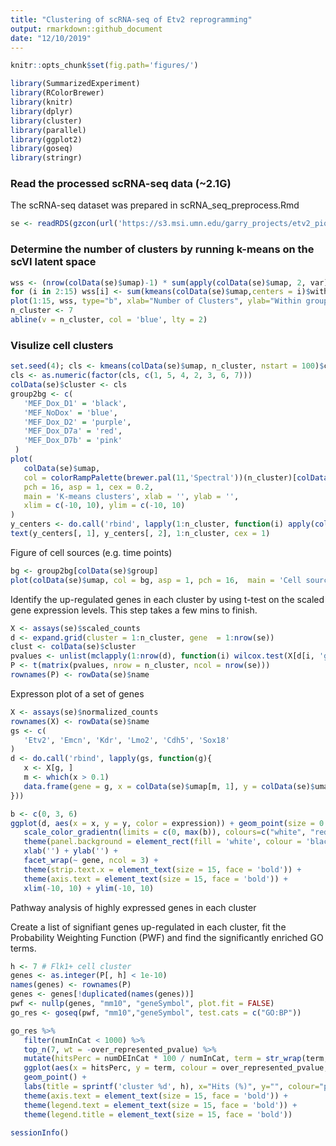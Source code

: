 ```yaml
---
title: "Clustering of scRNA-seq of Etv2 reprogramming"
output: rmarkdown::github_document
date: "12/10/2019"
---
```


```r
knitr::opts_chunk$set(fig.path='figures/')
```


```r
library(SummarizedExperiment)
library(RColorBrewer)
library(knitr)
library(dplyr)
library(cluster)
library(parallel)
library(ggplot2)
library(goseq)
library(stringr)
```

### Read the processed scRNA-seq data (~2.1G)
The scRNA-seq dataset was prepared in scRNA_seq_preprocess.Rmd
```r
se <- readRDS(gzcon(url('https://s3.msi.umn.edu/garry_projects/etv2_pioneer/processed_Etv2_scRNAseq.rds')))
```

### Determine the number of clusters by running k-means on the scVI latent space
```r
wss <- (nrow(colData(se)$umap)-1) * sum(apply(colData(se)$umap, 2, var))
for (i in 2:15) wss[i] <- sum(kmeans(colData(se)$umap,centers = i)$withinss)
plot(1:15, wss, type="b", xlab="Number of Clusters", ylab="Within groups sum of squares")
n_cluster <- 7
abline(v = n_cluster, col = 'blue', lty = 2)
```
### Visulize cell clusters
```r
set.seed(4); cls <- kmeans(colData(se)$umap, n_cluster, nstart = 100)$cluster
cls <- as.numeric(factor(cls, c(1, 5, 4, 2, 3, 6, 7)))
colData(se)$cluster <- cls
group2bg <- c(
   'MEF_Dox_D1' = 'black',
   'MEF_NoDox' = 'blue',
   'MEF_Dox_D2' = 'purple',
   'MEF_Dox_D7a' = 'red',
   'MEF_Dox_D7b' = 'pink'
 )
plot(
   colData(se)$umap, 
   col = colorRampPalette(brewer.pal(11,'Spectral'))(n_cluster)[colData(se)$cluster], 
   pch = 16, asp = 1, cex = 0.2, 
   main = 'K-means clusters', xlab = '', ylab = '', 
   xlim = c(-10, 10), ylim = c(-10, 10)
)
y_centers <- do.call('rbind', lapply(1:n_cluster, function(i) apply(colData(se)$umap[colData(se)$cluster == i, ], 2, median)))
text(y_centers[, 1], y_centers[, 2], 1:n_cluster, cex = 1)
```
Figure of cell sources (e.g. time points)
```r
bg <- group2bg[colData(se)$group]
plot(colData(se)$umap, col = bg, asp = 1, pch = 16,  main = 'Cell sources', xlab = '', ylab = '', cex = 0.2, cex.main = 1, cex.axis = 1, xlim = c(-10, 10), ylim = c(-10, 10))
```
Identify the up-regulated genes in each cluster by using t-test on the scaled gene expression levels. 
This step takes a few mins to finish.
```r
X <- assays(se)$scaled_counts
d <- expand.grid(cluster = 1:n_cluster, gene  = 1:nrow(se))
clust <- colData(se)$cluster
pvalues <- unlist(mclapply(1:nrow(d), function(i) wilcox.test(X[d[i, 'gene'], clust == d[i, 'cluster']], X[d[i, 'gene'], clust != d[i, 'cluster']], alternative = 'greater')$p.value, mc.cores = 4)) # takes ~1 mins
P <- t(matrix(pvalues, nrow = n_cluster, ncol = nrow(se)))
rownames(P) <- rowData(se)$name
```

Expresson plot of a set of genes
```r
X <- assays(se)$normalized_counts
rownames(X) <- rowData(se)$name
gs <- c(
   'Etv2', 'Emcn', 'Kdr', 'Lmo2', 'Cdh5', 'Sox18'
)
d <- do.call('rbind', lapply(gs, function(g){
   x <- X[g, ]
   m <- which(x > 0.1)
   data.frame(gene = g, x = colData(se)$umap[m, 1], y = colData(se)$umap[m, 2], expression = x[m])
}))

b <- c(0, 3, 6)
ggplot(d, aes(x = x, y = y, color = expression)) + geom_point(size = 0.25, shape = 20) +
   scale_color_gradientn(limits = c(0, max(b)), colours=c("white", "red", "darkred"), breaks=b, labels=format(b)) + 
   theme(panel.background = element_rect(fill = 'white', colour = 'black')) + 
   xlab('') + ylab('') + 
   facet_wrap(~ gene, ncol = 3) +
   theme(strip.text.x = element_text(size = 15, face = 'bold')) +
   theme(axis.text = element_text(size = 15, face = 'bold')) +
   xlim(-10, 10) + ylim(-10, 10)
```

Pathway analysis of highly expressed genes in each cluster

Create a list of signifiant genes up-regulated in each cluster, fit the Probability Weighting Function (PWF) and find the 
significantly enriched GO terms. 
```r
h <- 7 # Flk1+ cell cluster
genes <- as.integer(P[, h] < 1e-10)
names(genes) <- rownames(P)
genes <- genes[!duplicated(names(genes))]
pwf <- nullp(genes, "mm10", "geneSymbol", plot.fit = FALSE)
go_res <- goseq(pwf, "mm10","geneSymbol", test.cats = c("GO:BP"))
```

```r
go_res %>% 
   filter(numInCat < 1000) %>%
   top_n(7, wt = -over_represented_pvalue) %>% 
   mutate(hitsPerc = numDEInCat * 100 / numInCat, term = str_wrap(term, 20)) %>% 
   ggplot(aes(x = hitsPerc, y = term, colour = over_represented_pvalue, size = numDEInCat)) +
   geom_point() +
   labs(title = sprintf('cluster %d', h), x="Hits (%)", y="", colour="p value", size="Count") +
   theme(axis.text = element_text(size = 15, face = 'bold')) + 
   theme(legend.text = element_text(size = 15, face = 'bold')) + 
   theme(legend.title = element_text(size = 15, face = 'bold'))
```
```r
sessionInfo()
```
